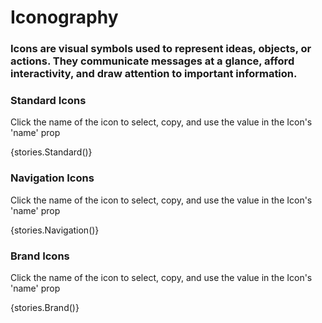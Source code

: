 
<Meta title="Work|Docs/Iconography" />

# Iconography

### Icons are visual symbols used to represent ideas, objects, or actions. They communicate messages at a glance, afford interactivity, and draw attention to important information.

### Standard Icons
Click the name of the icon to select, copy, and use the value in the Icon's 'name' prop

<Story name="Application Icons">{stories.Standard()}</Story>

### Navigation Icons
Click the name of the icon to select, copy, and use the value in the Icon's 'name' prop

<Story name="Navigation Icons">{stories.Navigation()}</Story>

### Brand Icons
Click the name of the icon to select, copy, and use the value in the Icon's 'name' prop

<Story name="Brand Icons">{stories.Brand()}</Story>
